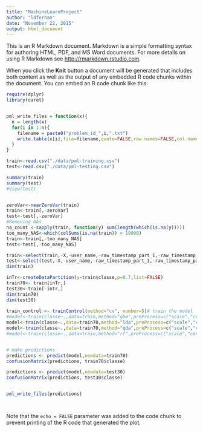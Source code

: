 ```yaml
---
title: "MachineLearnProject"
author: "ldfernan"
date: "November 22, 2015"
output: html_document
---
```


This is an R Markdown document. Markdown is a simple formatting syntax for authoring HTML, PDF, and MS Word documents. For more details on using R Markdown see <http://rmarkdown.rstudio.com>.

When you click the **Knit** button a document will be generated that includes both content as well as the output of any embedded R code chunks within the document. You can embed an R code chunk like this:

```r
require(dplyr)
library(caret)


pml_write_files = function(x){
  n = length(x)
  for(i in 1:n){
    filename = paste0("problem_id_",i,".txt")
    write.table(x[i],file=filename,quote=FALSE,row.names=FALSE,col.names=FALSE)
  }
}

train<-read.csv("./data/pml-training.csv")
test<-read.csv("./data/pml-testing.csv")

summary(train)
summary(test)
#View(test)


zeroVar<-nearZeroVar(train)
train<-train[,-zeroVar]
test<-test[,-zeroVar]
#Removing NAs
na_count <-sapply(train, function(y) sum(length(which(is.na(y)))))
too_many_NAS<-which(colSums(is.na(train)) > 19000)
train<-train[,-too_many_NAS]
test<-test[,-too_many_NAS]

train<-select(train,-X,-user_name,-raw_timestamp_part_1,-raw_timestamp_part_2,-cvtd_timestamp,-num_window)
test<-select(test,-X,-user_name,-raw_timestamp_part_1,-raw_timestamp_part_2,-cvtd_timestamp,-num_window)
dim(train)

inTr<-createDataPartition(y=train$classe,p=0.7,list=FALSE)
train70<- train[inTr,]
test30<-train[-inTr,]    
dim(train70)
dim(test30)
    
train_control <- trainControl(method="cv", number=5)# train the model 
#model<-train(classe~.,data=train,method="gbm",preProcess=c("scale","center"),trControl=train_control)
model<-train(classe~.,data=train70,method="lda",preProcess=c("scale","center"),trControl=train_control)
model<-train(classe~.,data=train70,method="qda",preProcess=c("scale","center"),trControl=train_control)
#model<-train(classe~.,data=train,method="rf",preProcess=c("scale","center"),trControl=train_control)


# make predictions
predictions <- predict(model,newdata=train70)
confusionMatrix(predictions, train70$classe)

predictions <- predict(model,newdata=test30)
confusionMatrix(predictions, test30$classe)


pml_write_files(predictions)




```

Note that the `echo = FALSE` parameter was added to the code chunk to prevent printing of the R code that generated the plot.

